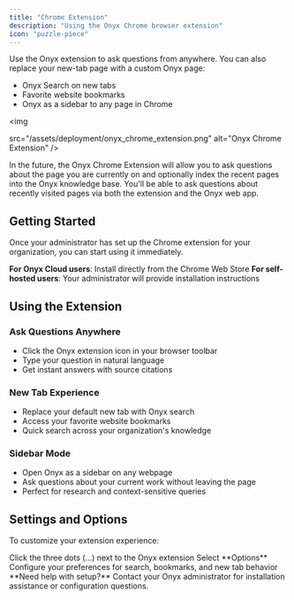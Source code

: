 ```yaml
---
title: "Chrome Extension"
description: "Using the Onyx Chrome browser extension"
icon: "puzzle-piece"
---
```


Use the Onyx extension to ask questions from anywhere. You can also replace your new-tab page with a custom Onyx page:

- Onyx Search on new tabs
- Favorite website bookmarks
- Onyx as a sidebar to any page in Chrome

<Frame>

  <img

  src="/assets/deployment/onyx_chrome_extension.png" alt="Onyx Chrome Extension" />
</Frame>

<Note>
  In the future,
  the Onyx Chrome Extension will allow you to ask questions about the page you are currently on and optionally index the
  recent pages into the Onyx knowledge base.
  You'll be able to ask questions about recently visited pages via both the extension and the Onyx web app.
</Note>

## Getting Started

Once your administrator has set up the Chrome extension for your organization, you can start using it immediately.

**For Onyx Cloud users**: Install directly from the Chrome Web Store **For self-hosted users**:
Your administrator will provide installation instructions

## Using the Extension

### **Ask Questions Anywhere**

- Click the Onyx extension icon in your browser toolbar
- Type your question in natural language
- Get instant answers with source citations

### **New Tab Experience**

- Replace your default new tab with Onyx search
- Access your favorite website bookmarks
- Quick search across your organization's knowledge

### **Sidebar Mode**

- Open Onyx as a sidebar on any webpage
- Ask questions about your current work without leaving the page
- Perfect for research and context-sensitive queries

## Settings and Options

To customize your extension experience:

<Steps>
  <Step title="Open extension menu">
    Click the three dots (...) next to the Onyx extension
  </Step>

  <Step title="Open Options">
    Select **Options**
  </Step>

  <Step title="Configure preferences">
    Configure your preferences for search, bookmarks, and new tab behavior
  </Step>
</Steps>

<Info>
  **Need help with setup?** Contact your Onyx administrator for installation assistance or configuration questions.
</Info>
